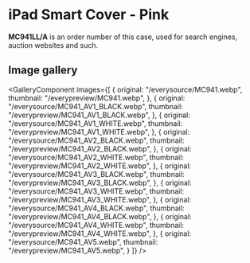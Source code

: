 
# iPad Smart Cover - Pink

<Callout type='info' emoji='👉🏻'>**MC941LL/A** is an order number of this case, used for search engines, auction websites and such.</Callout>

## Image gallery

<GalleryComponent
    images={[
      {
        original: "/everysource/MC941.webp",
        thumbnail: "/everypreview/MC941.webp",
      },
      {
        original: "/everysource/MC941_AV1_BLACK.webp",
        thumbnail: "/everypreview/MC941_AV1_BLACK.webp",
      },
      {
        original: "/everysource/MC941_AV1_WHITE.webp",
        thumbnail: "/everypreview/MC941_AV1_WHITE.webp",
      },
      {
        original: "/everysource/MC941_AV2_BLACK.webp",
        thumbnail: "/everypreview/MC941_AV2_BLACK.webp",
      },
      {
        original: "/everysource/MC941_AV2_WHITE.webp",
        thumbnail: "/everypreview/MC941_AV2_WHITE.webp",
      },
      {
        original: "/everysource/MC941_AV3_BLACK.webp",
        thumbnail: "/everypreview/MC941_AV3_BLACK.webp",
      },
      {
        original: "/everysource/MC941_AV3_WHITE.webp",
        thumbnail: "/everypreview/MC941_AV3_WHITE.webp",
      },
      {
        original: "/everysource/MC941_AV4_BLACK.webp",
        thumbnail: "/everypreview/MC941_AV4_BLACK.webp",
      },
      {
        original: "/everysource/MC941_AV4_WHITE.webp",
        thumbnail: "/everypreview/MC941_AV4_WHITE.webp",
      },
      {
        original: "/everysource/MC941_AV5.webp",
        thumbnail: "/everypreview/MC941_AV5.webp",
      }
    ]}
  />
